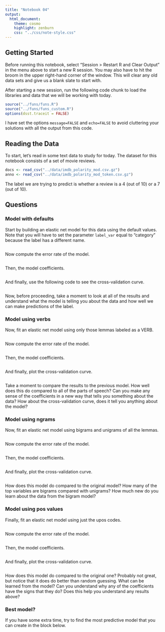 ```yaml
---
title: "Notebook 04"
output:
  html_document:
    theme: cosmo
    highlight: zenburn
    css: "../css/note-style.css"
---
```


## Getting Started

Before running this notebook, select "Session > Restart R and Clear Output" in
the menu above to start a new R session. You may also have to hit the broom in
the upper right-hand corner of the window. This will clear any old data sets and
give us a blank slate to start with.

After starting a new session, run the following code chunk to load the
libraries and data that we will be working with today.

```r
source("../funs/funs.R")
source("../funs/funs_custom.R")
options(dsst.traceit = FALSE)
```

I have set the options `message=FALSE` and `echo=FALSE` to avoid cluttering
your solutions with all the output from this code.

## Reading the Data

To start, let's read in some text data to study for today. The dataset for this
notebook consists of a set of movie reviews.

```r
docs <- read_csv("../data/imdb_polarity_mod.csv.gz")
anno <- read_csv("../data/imdb_polarity_mod_token.csv.gz")
```

The label we are trying to predict is whether a review is a 4 (out of 10) or a
7 (out of 10).

## Questions

### Model with defaults

Start by building an elastic net model for this data using the default values.
Note that you will have to set the parameter `label_var` equal to "category"
because the label has a different name.

```r

```

Now compute the error rate of the model.

```r

```

Then, the model coefficients.

```r

```

And finally, use the following code to see the cross-validation curve.

```r

```

Now, before proceeding, take a moment to look at all of the results and
understand what the model is telling you about the data and how well we can
make predictions of the label.

### Model using verbs

Now, fit an elastic net model using only those lemmas labeled as a VERB.

```r

```

Now compute the error rate of the model.

```r

```

Then, the model coefficients.

```r

```

And finally, plot the cross-validation curve.

```r

```

Take a moment to compare the results to the previous model. How well does this
do compared to all of the parts of speech? Can you make any sense of the
coefficients in a new way that tells you something about the data? How about
the cross-validation curve, does it tell you anything about the model?

### Model using ngrams

Now, fit an elastic net model using bigrams and unigrams of all the lemmas.

```r

```

Now compute the error rate of the model.

```r

```

Then, the model coefficients.

```r

```

And finally, plot the cross-validation curve.

```r

```

How does this model do compared to the original model? How many of the top
variables are bigrams compared with unigrams? How much new do you learn about
the data from the bigram model?

### Model using pos values

Finally, fit an elastic net model using just the upos codes.

```r

```

Now compute the error rate of the model.

```r

```

Then, the model coefficients.

```r

```

And finally, plot the cross-validation curve.

```r

```

How does this model do compared to the original one? Probably not great, but
notice that it does do better than random guessing. What can be learned from
the model? Can you understand why any of the coefficients have the signs that
they do? Does this help you understand any results above?

### Best model?

If you have some extra time, try to find the most predictive model that you
can create in the block below.

```r

```
